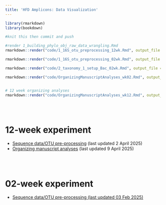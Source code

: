 ```yaml
---
title: 'HFD Amplicons: Data Visualization'
---
```


```r
library(rmarkdown)
library(bookdown)

#knit this then commit and push

#render 1_building_phylo_obj_raw_data_wrangling.Rmd
rmarkdown::render("code/1_16S_otu_preprocessing_12wk.Rmd", output_file = "/Users/L347123/Desktop/hfd-microbiome/docs/github_preprocessing_12wk")

rmarkdown::render("code/1_16S_otu_preprocessing_02wk.Rmd", output_file = "/Users/L347123/Desktop/hfd-microbiome/docs/github_preprocessing_02wk")

rmarkdown::render("code/2_taxonomy_1_setup_Bac_02wk.Rmd", output_file = "/Users/L347123/Desktop/hfd-microbiome/docs/github_taxonomy_setup_02wk")

rmarkdown::render("code/OrganizingManuscriptAnalyses_wk02.Rmd", output_file = "/Users/L347123/Desktop/hfd-microbiome/docs/github_OrganizingManuscriptAnalyses_wk02")


# 12 week organizing analyses
rmarkdown::render("code/OrganizingManuscriptAnalyses_wk12.Rmd", output_file = "/Users/L347123/Desktop/hfd-microbiome/docs/github_OrganizingManuscriptAnalyses_wk12")

```

\
\

# 12-week experiment {.unnumbered}

-   <a href="github_preprocessing_12wk.html" target="_blank">Sequence data/OTU pre-processing</a> (last updated 2 April 2025)
-   <a href="github_OrganizingManuscriptAnalyses_wk12.html" target="_blank">Organizing manuscript analyses</a> (last updated 9 April 2025)

\
\

# 02-week experiment {.unnumbered}

-   <a href="github_preprocessing_02wk.html" target="_blank">Sequence data/OTU pre-processing (last updated 03 Feb 2025)</a>
